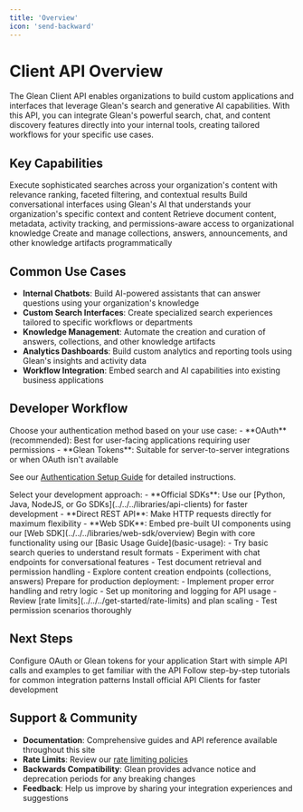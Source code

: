 ```yaml
---
title: 'Overview'
icon: 'send-backward'
---
```



# Client API Overview

The Glean Client API enables organizations to build custom applications and interfaces that leverage Glean's search and generative AI capabilities. With this API, you can integrate Glean's powerful search, chat, and content discovery features directly into your internal tools, creating tailored workflows for your specific use cases.

## Key Capabilities

<CardGroup cols={2}>
<Card title="Search & Discovery" icon="magnifying-glass" color="#6366F1">
  Execute sophisticated searches across your organization's content with relevance ranking, faceted filtering, and contextual results
</Card>

<Card title="Generative AI Chat" icon="messages" color="#8B5CF6">
  Build conversational interfaces using Glean's AI that understands your organization's specific context and content
</Card>

<Card title="Document Access" icon="file-text" color="#06B6D4">
  Retrieve document content, metadata, activity tracking, and permissions-aware access to organizational knowledge
</Card>

<Card title="Content Management" icon="folder-open" color="#10B981">
  Create and manage collections, answers, announcements, and other knowledge artifacts programmatically
</Card>
</CardGroup>

## Common Use Cases

- **Internal Chatbots**: Build AI-powered assistants that can answer questions using your organization's knowledge
- **Custom Search Interfaces**: Create specialized search experiences tailored to specific workflows or departments  
- **Knowledge Management**: Automate the creation and curation of answers, collections, and other knowledge artifacts
- **Analytics Dashboards**: Build custom analytics and reporting tools using Glean's insights and activity data
- **Workflow Integration**: Embed search and AI capabilities into existing business applications

## Developer Workflow

<Steps>
<Step title="Authentication Setup">
Choose your authentication method based on your use case:
- **OAuth** (recommended): Best for user-facing applications requiring user permissions
- **Glean Tokens**: Suitable for server-to-server integrations or when OAuth isn't available

See our [Authentication Setup Guide](../authentication/overview) for detailed instructions.
</Step>

<Step title="Choose Your Approach">
Select your development approach:
- **Official SDKs**: Use our [Python, Java, NodeJS, or Go SDKs](../../../libraries/api-clients) for faster development
- **Direct REST API**: Make HTTP requests directly for maximum flexibility
- **Web SDK**: Embed pre-built UI components using our [Web SDK](../../../libraries/web-sdk/overview)
</Step>

<Step title="Start Building">
Begin with core functionality using our [Basic Usage Guide](basic-usage):
- Try basic search queries to understand result formats
- Experiment with chat endpoints for conversational features  
- Test document retrieval and permission handling
- Explore content creation endpoints (collections, answers)
</Step>

<Step title="Production Considerations">
Prepare for production deployment:
- Implement proper error handling and retry logic
- Set up monitoring and logging for API usage
- Review [rate limits](../../../get-started/rate-limits) and plan scaling
- Test permission scenarios thoroughly
</Step>
</Steps>

## Next Steps

<CardGroup cols={1}>
  <Card title="Set Up Authentication" icon="key" href="../authentication/overview">
    Configure OAuth or Glean tokens for your application
  </Card>

  <Card title="Try Basic Usage" icon="code" href="basic-usage">
    Start with simple API calls and examples to get familiar with the API
  </Card>

  <Card title="Explore Examples" icon="lightbulb" href="../examples/chatbot">
    Follow step-by-step tutorials for common integration patterns
  </Card>

  <Card title="Download API Clients" icon="box" href="../../../libraries/api-clients">
    Install official API Clients for faster development
  </Card>
</CardGroup>

## Support & Community

- **Documentation**: Comprehensive guides and API reference available throughout this site
- **Rate Limits**: Review our [rate limiting policies](../../../get-started/rate-limits) 
- **Backwards Compatibility**: Glean provides advance notice and deprecation periods for any breaking changes
- **Feedback**: Help us improve by sharing your integration experiences and suggestions 